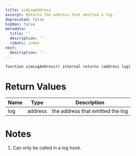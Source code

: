 ```yaml
---
title: simLogAddress
excerpt: Returns the address that emitted a log
deprecated: false
hidden: false
metadata:
  title: ''
  description: ''
  robots: index
next:
  description: ''
---
```

```solidity
function simLogAddress() internal returns (address log)
```

# Return Values

| Name | Type    | Description                      |
| ---- | ------- | -------------------------------- |
| log  | address | the address that emitted the log |

# Notes

1. Can only be called in a log hook.
